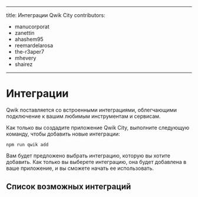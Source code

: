 
---

title: Интеграции Qwik City
contributors:

- manucorporat
- zanettin
- ahashem95
- reemardelarosa
- the-r3aper7
- mhevery
- shairez

---

# Интеграции

Qwik поставляется со встроенными интеграциями, облегчающими подключение к вашим любимым инструментам и сервисам.

Как только вы создадите приложение Qwik City, выполните следующую команду, чтобы добавить новые интеграции:

```shell
npm run qwik add
```

Вам будет предложено выбрать интеграцию, которую вы хотите добавить. Как только вы выберете интеграцию, она будет добавлена в ваше приложение, и вы сможете начать ее использовать.

## Список возможных интеграций

<IntegrationsList />
